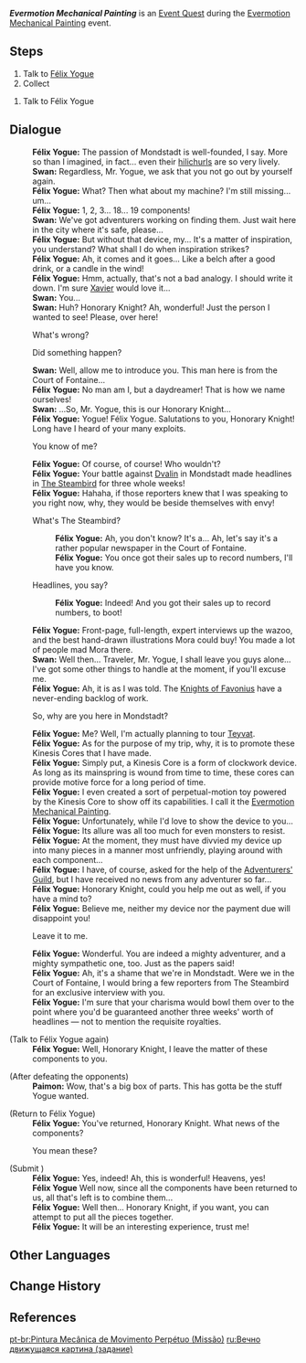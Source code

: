 {{About|the Event World Quest|the Version 2.8 Event|Evermotion Mechanical Painting|the Furnishing item|"Evermotion Mechanical Painting"}}
{{Quest Infobox
|id            = 70514
|title         = Evermotion Mechanical Painting
|image         = Event Quest Evermotion Mechanical Painting.png
|type          = World
|requirement   = 
* Reach [[Adventure Rank]] 18 or above
* Complete [[Song of the Dragon and Freedom]]
|characters    = Félix Yogue; Paimon; Swan; Traveler
|startLocation = [[Mondstadt City|Mondstadt]], [[Mondstadt]]
|region        = Mondstadt
|area          = Starfell Valley
|subarea       = Mondstadt City
|next          = Evermotion Mechanical Painting: Finale
|event_name    = Evermotion Mechanical Painting
|rewards       = Primogem*30;Mora*30,000;Hero's Wit*3
}}
'''''Evermotion Mechanical Painting''''' is an [[Event Quest]] during the [[Evermotion Mechanical Painting]] event.

==Steps==
# Talk to [[Félix Yogue]]
# Collect {{Item|A Box of Components|text=Components}}
<!-- defeat Blazing Axe Mitachurl ×1, Hilichurl Grenadier ×2, Hilichurl Fighter ×1 -->
# Talk to Félix Yogue

==Dialogue==
{{Quest Description|Félix Yogue, a person from the [[Court of Fontaine]], seems to be having some problems...}}
{{Dialogue Start}}
:'''Félix Yogue:''' The passion of Mondstadt is well-founded, I say. More so than I imagined, in fact... even their [[hilichurls]] are so very lively.
:'''Swan:''' Regardless, Mr. Yogue, we ask that you not go out by yourself again.
:'''Félix Yogue:''' What? Then what about my machine? I'm still missing... um...
:'''Félix Yogue:''' 1, 2, 3... 18... 19 components!
:'''Swan:''' We've got adventurers working on finding them. Just wait here in the city where it's safe, please...
:'''Félix Yogue:''' But without that device, my... It's a matter of inspiration, you understand? What shall I do when inspiration strikes?
:'''Félix Yogue:''' Ah, it comes and it goes... Like a belch after a good drink, or a candle in the wind!
:'''Félix Yogue:''' Hmm, actually, that's not a bad analogy. I should write it down. I'm sure [[Xavier]] would love it...
:'''Swan:''' You...
:'''Swan:''' Huh? Honorary Knight? Ah, wonderful! Just the person I wanted to see! Please, over here!
:{{DIcon}} What's wrong?
:{{DIcon}} Did something happen?
:'''Swan:''' Well, allow me to introduce you. This man here is from the Court of Fontaine...
:'''Félix Yogue:''' No man am I, but a daydreamer! That is how we name ourselves!
:'''Swan:''' ...So, Mr. Yogue, this is our Honorary Knight...
:'''Félix Yogue:''' Yogue! Félix Yogue. Salutations to you, Honorary Knight! Long have I heard of your many exploits.
:{{DIcon}} You know of me?
:'''Félix Yogue:''' Of course, of course! Who wouldn't?
:'''Félix Yogue:''' Your battle against [[Dvalin]] in Mondstadt made headlines in [[The Steambird]] for three whole weeks!
:'''Félix Yogue:''' Hahaha, if those reporters knew that I was speaking to you right now, why, they would be beside themselves with envy!
:{{DIcon}} What's The Steambird?
::'''Félix Yogue:''' Ah, you don't know? It's a... Ah, let's say it's a rather popular newspaper in the Court of Fontaine.
::'''Félix Yogue:''' You once got their sales up to record numbers, I'll have you know.
:{{DIcon}} Headlines, you say?
::'''Félix Yogue:''' Indeed! And you got their sales up to record numbers, to boot!
:'''Félix Yogue:''' Front-page, full-length, expert interviews up the wazoo, and the best hand-drawn illustrations Mora could buy! You made a lot of people mad Mora there.
:'''Swan:''' Well then... Traveler, Mr. Yogue, I shall leave you guys alone... I've got some other things to handle at the moment, if you'll excuse me.
:{{Black Screen|Swan leaves in a hurry...}}
:'''Félix Yogue:''' Ah, it is as I was told. The [[Knights of Favonius]] have a never-ending backlog of work.
:{{DIcon}} So, why are you here in Mondstadt?
:'''Félix Yogue:''' Me? Well, I'm actually planning to tour [[Teyvat]].
:'''Félix Yogue:''' As for the purpose of my trip, why, it is to promote these Kinesis Cores that I have made.
:'''Félix Yogue:''' Simply put, a Kinesis Core is a form of clockwork device. As long as its mainspring is wound from time to time, these cores can provide motive force for a long period of time.
:'''Félix Yogue:''' I even created a sort of perpetual-motion toy powered by the Kinesis Core to show off its capabilities. I call it the [["Evermotion Mechanical Painting"|Evermotion Mechanical Painting]].
:'''Félix Yogue:''' Unfortunately, while I'd love to show the device to you...
:'''Félix Yogue:''' Its allure was all too much for even monsters to resist.
:'''Félix Yogue:''' At the moment, they must have divvied my device up into many pieces in a manner most unfriendly, playing around with each component...
:'''Félix Yogue:''' I have, of course, asked for the help of the [[Adventurers' Guild]], but I have received no news from any adventurer so far...
:'''Félix Yogue:''' Honorary Knight, could you help me out as well, if you have a mind to?
:'''Félix Yogue:''' Believe me, neither my device nor the payment due will disappoint you!
:{{DIcon}} Leave it to me.
:'''Félix Yogue:''' Wonderful. You are indeed a mighty adventurer, and a mighty sympathetic one, too. Just as the papers said!
:'''Félix Yogue:''' Ah, it's a shame that we're in Mondstadt. Were we in the Court of Fontaine, I would bring a few reporters from The Steambird for an exclusive interview with you.
:'''Félix Yogue:''' I'm sure that your charisma would bowl them over to the point where you'd be guaranteed another three weeks' worth of headlines &mdash; not to mention the requisite royalties.

;(Talk to Félix Yogue again)
:'''Félix Yogue:''' Well, {{MC|Mr.|Ms.|mc=1}} Honorary Knight, I leave the matter of these components to you.

;(After defeating the opponents)
:'''Paimon:''' Wow, that's a big box of parts. This has gotta be the stuff Yogue wanted.

;(Return to Félix Yogue)
:'''Félix Yogue:''' You've returned, Honorary Knight. What news of the components?
:{{DIcon}} You mean these?
;(Submit {{Item|A Box of Components}})
:'''Félix Yogue:''' Yes, indeed! Ah, this is wonderful! Heavens, yes!
:'''Félix Yogue''' Well now, since all the components have been returned to us, all that's left is to combine them...
:'''Félix Yogue:''' Well then... Honorary Knight, if you want, you can attempt to put all the pieces together.
:'''Félix Yogue:''' It will be an interesting experience, trust me!
{{Dialogue End}}

==Other Languages==
{{Other Languages|Transclude=Evermotion Mechanical Painting}}

==Change History==
{{Change History|2.8}}

==References==
{{Reflist}}

[[pt-br:Pintura Mecânica de Movimento Perpétuo (Missão)]]
[[ru:Вечно движущаяся картина (задание)]]
